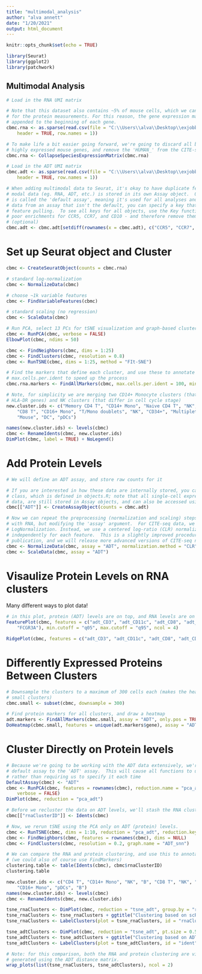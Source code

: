 ```yaml
---
title: "multimodal_analysis"
author: "alva annett"
date: "1/20/2021"
output: html_document
---
```


```r
knitr::opts_chunk$set(echo = TRUE)

library(Seurat)
library(ggplot2)
library(patchwork)

```

## Multimodal Analysis 

```r

# Load in the RNA UMI matrix

# Note that this dataset also contains ~5% of mouse cells, which we can use as negative controls
# for the protein measurements. For this reason, the gene expression matrix has HUMAN_ or MOUSE_
# appended to the beginning of each gene.
cbmc.rna <- as.sparse(read.csv(file = "C:\\Users\\alva\\Desktop\\exjobb_master\\data\\GSE100866_CBMC_8K_13AB_10X-RNA_umi.csv", sep = ",", 
    header = TRUE, row.names = 1))

# To make life a bit easier going forward, we're going to discard all but the top 100 most
# highly expressed mouse genes, and remove the 'HUMAN_' from the CITE-seq prefix
cbmc.rna <- CollapseSpeciesExpressionMatrix(cbmc.rna)

# Load in the ADT UMI matrix
cbmc.adt <- as.sparse(read.csv(file = "C:\\Users\\alva\\Desktop\\exjobb_master\\data\\GSE100866_CBMC_8K_13AB_10X-ADT_umi.csv", sep = ",", 
    header = TRUE, row.names = 1))

# When adding multimodal data to Seurat, it's okay to have duplicate feature names. Each set of
# modal data (eg. RNA, ADT, etc.) is stored in its own Assay object.  One of these Assay objects
# is called the 'default assay', meaning it's used for all analyses and visualization.  To pull
# data from an assay that isn't the default, you can specify a key that's linked to an assay for
# feature pulling.  To see all keys for all objects, use the Key function.  Lastly, we observed
# poor enrichments for CCR5, CCR7, and CD10 - and therefore remove them from the matrix
# (optional)
cbmc.adt <- cbmc.adt[setdiff(rownames(x = cbmc.adt), c("CCR5", "CCR7", "CD10")), ]

```

# Set up Seurat object and Cluster 


```r
cbmc <- CreateSeuratObject(counts = cbmc.rna)

# standard log-normalization
cbmc <- NormalizeData(cbmc)

# choose ~1k variable features
cbmc <- FindVariableFeatures(cbmc)

# standard scaling (no regression)
cbmc <- ScaleData(cbmc)

# Run PCA, select 13 PCs for tSNE visualization and graph-based clustering
cbmc <- RunPCA(cbmc, verbose = FALSE)
ElbowPlot(cbmc, ndims = 50)

cbmc <- FindNeighbors(cbmc, dims = 1:25)
cbmc <- FindClusters(cbmc, resolution = 0.8)
cbmc <- RunTSNE(cbmc, dims = 1:25, method = "FIt-SNE")

# Find the markers that define each cluster, and use these to annotate the clusters, we use
# max.cells.per.ident to speed up the process
cbmc.rna.markers <- FindAllMarkers(cbmc, max.cells.per.ident = 100, min.diff.pct = 0.3, only.pos = TRUE)

# Note, for simplicity we are merging two CD14+ Monocyte clusters (that differ in expression of
# HLA-DR genes) and NK clusters (that differ in cell cycle stage)
new.cluster.ids <- c("Memory CD4 T", "CD14+ Mono", "Naive CD4 T", "NK", "CD14+ Mono", "Mouse", "B", 
    "CD8 T", "CD16+ Mono", "T/Mono doublets", "NK", "CD34+", "Multiplets", "Mouse", "Eryth", "Mk", 
    "Mouse", "DC", "pDCs")

names(new.cluster.ids) <- levels(cbmc)
cbmc <- RenameIdents(cbmc, new.cluster.ids)
DimPlot(cbmc, label = TRUE) + NoLegend()

```

# Add Protein Levels 

```r

# We will define an ADT assay, and store raw counts for it

# If you are interested in how these data are internally stored, you can check out the Assay
# class, which is defined in objects.R; note that all single-cell expression data, including RNA
# data, are still stored in Assay objects, and can also be accessed using GetAssayData
cbmc[["ADT"]] <- CreateAssayObject(counts = cbmc.adt)

# Now we can repeat the preprocessing (normalization and scaling) steps that we typically run
# with RNA, but modifying the 'assay' argument.  For CITE-seq data, we do not recommend typical
# LogNormalization. Instead, we use a centered log-ratio (CLR) normalization, computed
# independently for each feature.  This is a slightly improved procedure from the original
# publication, and we will release more advanced versions of CITE-seq normalizations soon.
cbmc <- NormalizeData(cbmc, assay = "ADT", normalization.method = "CLR")
cbmc <- ScaleData(cbmc, assay = "ADT")
```

# Visaulize Protein Levels on RNA clusters

Many different ways to plot data! 

```r

# in this plot, protein (ADT) levels are on top, and RNA levels are on the bottom
FeaturePlot(cbmc, features = c("adt_CD3", "adt_CD11c", "adt_CD8", "adt_CD16", "CD3E", "ITGAX", "CD8A", 
    "FCGR3A"), min.cutoff = "q05", max.cutoff = "q95", ncol = 4)

RidgePlot(cbmc, features = c("adt_CD3", "adt_CD11c", "adt_CD8", "adt_CD16"), ncol = 2)
```

# Differently Expressed Proteins Between Clusters 

```r

# Downsample the clusters to a maximum of 300 cells each (makes the heatmap easier to see for
# small clusters)
cbmc.small <- subset(cbmc, downsample = 300)

# Find protein markers for all clusters, and draw a heatmap
adt.markers <- FindAllMarkers(cbmc.small, assay = "ADT", only.pos = TRUE)
DoHeatmap(cbmc.small, features = unique(adt.markers$gene), assay = "ADT", angle = 90) + NoLegend()

```

# Cluster Directly on Protein levels 

```r
# Because we're going to be working with the ADT data extensively, we're going to switch the
# default assay to the 'ADT' assay.  This will cause all functions to use ADT data by default,
# rather than requiring us to specify it each time
DefaultAssay(cbmc) <- "ADT"
cbmc <- RunPCA(cbmc, features = rownames(cbmc), reduction.name = "pca_adt", reduction.key = "pca_adt_", 
    verbose = FALSE)
DimPlot(cbmc, reduction = "pca_adt")

# Before we recluster the data on ADT levels, we'll stash the RNA cluster IDs for later
cbmc[["rnaClusterID"]] <- Idents(cbmc)

# Now, we rerun tSNE using the PCA only on ADT (protein) levels.
cbmc <- RunTSNE(cbmc, dims = 1:10, reduction = "pca_adt", reduction.key = "adtTSNE_", reduction.name = "tsne_adt")
cbmc <- FindNeighbors(cbmc, features = rownames(cbmc), dims = NULL)
cbmc <- FindClusters(cbmc, resolution = 0.2, graph.name = "ADT_snn")

# We can compare the RNA and protein clustering, and use this to annotate the protein clustering
# (we could also of course use FindMarkers)
clustering.table <- table(Idents(cbmc), cbmc$rnaClusterID)
clustering.table

```

```r

new.cluster.ids <- c("CD4 T", "CD14+ Mono", "NK", "B", "CD8 T", "NK", "CD34+", "T/Mono doublets", 
    "CD16+ Mono", "pDCs", "B")
names(new.cluster.ids) <- levels(cbmc)
cbmc <- RenameIdents(cbmc, new.cluster.ids)

tsne_rnaClusters <- DimPlot(cbmc, reduction = "tsne_adt", group.by = "rnaClusterID") + NoLegend()
tsne_rnaClusters <- tsne_rnaClusters + ggtitle("Clustering based on scRNA-seq") + theme(plot.title = element_text(hjust = 0.5))
tsne_rnaClusters <- LabelClusters(plot = tsne_rnaClusters, id = "rnaClusterID", size = 4)

tsne_adtClusters <- DimPlot(cbmc, reduction = "tsne_adt", pt.size = 0.5) + NoLegend()
tsne_adtClusters <- tsne_adtClusters + ggtitle("Clustering based on ADT signal") + theme(plot.title = element_text(hjust = 0.5))
tsne_adtClusters <- LabelClusters(plot = tsne_adtClusters, id = "ident", size = 4)

# Note: for this comparison, both the RNA and protein clustering are visualized on a tSNE
# generated using the ADT distance matrix.
wrap_plots(list(tsne_rnaClusters, tsne_adtClusters), ncol = 2)
```

